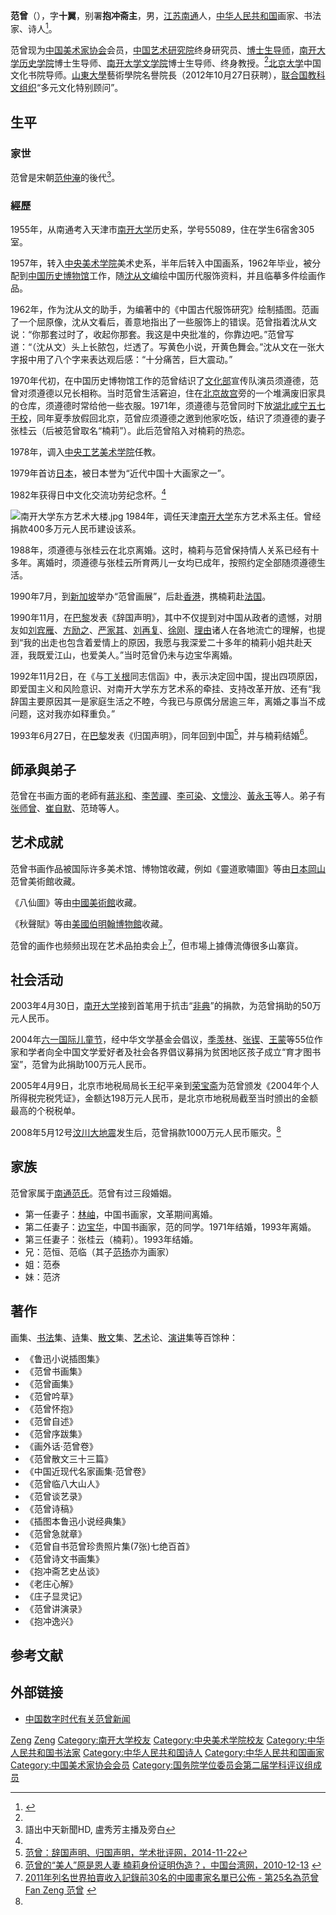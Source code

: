 {{distinguish|范增}}

{{Infobox_Person
|name = 范曾
|image= Fan zeng-VOA.jpg
|box_width= 200px
|occupation= 作家、畫家
|period = 
|birth_name=
|other_names =范十翼、抱沖齋主
|Sex = 男
|birth_date= 1938年7月5日
|birth_place= {{ROC|江蘇省}}[[南通|南通]]
|death_date= 
|death_place= 
|nationality = {{PRC}}
|residence =
|party = 
|religion =
|spouse = 
|relatives = 
|education= 天津市[[南开大学|南开大学]]历史系<br>[[中央美术学院|中央美术学院]]美术史系<br>[[中央美术学院|中央美术学院]]中国画系
|past = 中國歷史博物館職工<br>湖北咸寧五七幹校（1971-1971夏）<br>中央工藝美術學院教員<br>天津南開大學東方藝術系主任（1984）<br>[[中国艺术研究院|中国艺术研究院]]终身研究员、[[博士生导师|博士生导师]]<br>[[南开大学|南开大学]]历史学院博士生导师、文学院博士生导师、终身教授<br>[[北京大学|北京大学]]中国文化书院导师
|work =《靈道歌嘯圖》<br>《八仙圖》<br>《秋聲賦》
|award =
*被日本誉为“近代中国十大画家之一（1979）
*日中文化交流功劳纪念杯（1982）
*山東大學藝術學院名譽院長（2012年10月27日獲贈）
*聯合國教科文組織多元文化特別顧問
*{{法国荣誉军团勋章}}法国荣誉军团骑士勋章<ref>{{cite web |title=著名书画家范曾获法国荣誉军团骑士勋章 |url=http://art.people.com.cn/GB/12783545.html |publisher=人民网 |date=2010年9月20日}}</ref>
}}

'''范曾'''（{{bd|1938年|7月5日|}}），字'''十翼'''，别署'''抱冲斋主'''，男，[[江苏|江苏]][[南通|南通]]人，[[中华人民共和国|中华人民共和国]]画家、书法家、诗人<ref name=yszg>{{Cite web|title=范曾|url=http://art.china.cn/huodong/dghn/2010-02/08/content_3377963.htm|accessdate=2010-02-08|work=藝術中國}}</ref>。

范曾现为[[中国美术家协会|中国美术家协会]]会员，[[中国艺术研究院|中国艺术研究院]]终身研究员、[[博士生导师|博士生导师]]，[[南开大学历史学院|南开大学历史学院]]博士生导师、[[南开大学文学院|南开大学文学院]]博士生导师、终身教授。<ref name=yszg/>[[北京大学|北京大学]]中国文化书院导师。[[山東大學|山東大學]]藝術學院名譽院長（2012年10月27日获聘），[[联合国教科文组织|联合国教科文组织]]“多元文化特别顾问”。

== 生平 ==
=== 家世 ===
范曾是宋朝[[范仲淹|范仲淹]]的後代<ref>語出中天新聞HD, 盧秀芳主播及旁白</ref>。

=== 經歷 ===
1955年，从南通考入天津市[[南开大学|南开大学]]历史系，学号55089，住在学生6宿舍305室。

1957年，转入[[中央美术学院|中央美术学院]]美术史系，半年后转入中国画系，1962年毕业，被分配到[[中国历史博物馆|中国历史博物馆]]工作，随[[沈从文|沈从文]]编绘中国历代服饰资料，并且临摹多件绘画作品。

1962年，作为沈从文的助手，为编著中的《中国古代服饰研究》绘制插图。范画了一个屈原像，沈从文看后，善意地指出了一些服饰上的错误。范曾指着沈从文说：“你那套过时了，收起你那套。我这是中央批准的，你靠边吧。”范曾写道：“（沈从文）头上长脓包，烂透了。写黄色小说，开黄色舞会。”沈从文在一张大字报中用了八个字来表达观后感：“十分痛苦，巨大震动。”

1970年代初，在中国历史博物馆工作的范曾结识了[[中华人民共和国文化部|文化部]]宣传队演员须遵德，范曾对须遵德以兄长相称。当时范曾生活窘迫，住在[[北京故宫|北京故宫]]旁的一个堆满废旧家具的仓库，须遵德时常给他一些衣服。1971年，须遵德与范曾同时下放[[湖北|湖北]][[咸宁|咸宁]][[五七干校|五七干校]]，同年夏季放假回北京，范曾应须遵德之邀到他家吃饭，结识了须遵德的妻子张桂云（后被范曾取名“楠莉”）。此后范曾陷入对楠莉的热恋。

1978年，调入[[中央工艺美术学院|中央工艺美术学院]]任教。

1979年首访[[日本|日本]]，被日本誉为“近代中国十大画家之一”。

1982年获得日中文化交流功劳纪念杯。<ref name=yszg/>

[[File:南开大学东方艺术大楼.jpg|thumb]]
1984年，调任天津[[南开大学|南开大学]]东方艺术系主任。曾经捐款400多万元人民币建设该系。

1988年，须遵德与张桂云在北京离婚。这时，楠莉与范曾保持情人关系已经有十多年。离婚时，须遵德与张桂云所育两儿一女均已成年，按照约定全部随须遵德生活。

1990年7月，到[[新加坡|新加坡]]举办“范曾画展”，后赴[[香港|香港]]，携楠莉赴[[法国|法国]]。

1990年11月，在[[巴黎|巴黎]]发表《辞国声明》，其中不仅提到对中国从政者的遗憾，对朋友如[[刘宾雁|刘宾雁]]、[[方励之|方励之]]、[[严家其|严家其]]、[[刘再复|刘再复]]、[[徐刚|徐刚]]、[[理由|理由]]诸人在各地流亡的理解，也提到“我的出走也包含着爱情上的原因，我愿与我深爱二十多年的楠莉小姐共赴天涯，我既爱江山，也爱美人。”当时范曾仍未与边宝华离婚。

1992年11月2日，在《与[[丁关根|丁关根]]同志信函》中，表示决定回中国，提出四项原因，即爱国主义和风险意识、对南开大学东方艺术系的牵挂、支持改革开放、还有“我辞国主要原因其一是家庭生活之不睦，今我已与原偶分居逾三年，离婚之事当不成问题，这对我亦如释重负。”

1993年6月27日，在[[巴黎|巴黎]]发表《归国声明》，同年回到中国<ref>[http://www.acriticism.org/article.asp?Newsid=16245&type=1002 范曾：辞国声明、归国声明，学术批评网，2014-11-22]{{dead link|date=2018年4月 |bot=InternetArchiveBot |fix-attempted=yes }}</ref>，并与楠莉结婚<ref>[http://www.taiwan.cn/wh/dswh/wtxx/201012/t20101213_1644701.htm 范曾的“美人”原是恩人妻 楠莉身份证明伪造？，中国台湾网，2010-12-13] {{webarchive|url=https://web.archive.org/web/20150629200825/http://www.taiwan.cn/wh/dswh/wtxx/201012/t20101213_1644701.htm |date=2015-06-29 }}</ref>。

== 師承與弟子 ==
范曾在书画方面的老師有[[蔣兆和|蔣兆和]]、[[李苦禪|李苦禪]]、[[李可染|李可染]]、[[文懷沙|文懷沙]]、[[黃永玉|黃永玉]]等人。弟子有[[张师曾|张师曾]]、[[崔自默|崔自默]]、范琦等人。

== 艺术成就 ==
范曾书画作品被国际许多美术馆、博物馆收藏，例如《靈道歌嘯圖》等由[[日本|日本]][[岡山市|岡山]]范曾美術館收藏。

《八仙圖》等由[[中國美術館|中國美術館]]收藏。

《秋聲賦》等由[[美國|美國]][[伯明翰博物館和美术馆|伯明翰博物館]]收藏。

范曾的画作也频频出现在艺术品拍卖会上<ref>[http://tw.knowledge.yahoo.com/question/article?qid=1712040606153  2011年列名世界拍賣收入記錄前30名的中國畫家名單已公佈 - 第25名為范曾 Fan Zeng 范曾] {{webarchive|url=https://web.archive.org/web/20120525205204/http://tw.knowledge.yahoo.com/question/article?qid=1712040606153 |date=2012-05-25 }}</ref>，但市場上據傳流傳很多山寨貨。

== 社会活动 ==
2003年4月30日，[[南开大学|南开大学]]接到首笔用于抗击“[[非典|非典]]”的捐款，为范曾捐助的50万元人民币。

2004年[[六一国际儿童节|六一国际儿童节]]，经中华文学基金会倡议，[[季羡林|季羡林]]、[[张锲|张锲]]、[[王蒙|王蒙]]等55位作家和学者向全中国文学爱好者及社会各界倡议募捐为贫困地区孩子成立“育才图书室”，范曾为此捐助100万元人民币。

2005年4月9日，北京市地税局局长王纪平亲到[[荣宝斋|荣宝斋]]为范曾颁发《2004年个人所得税完税凭证》，金额达198万元人民币，是北京市地税局截至当时颁出的金额最高的个税税单。

2008年5月12号[[汶川大地震|汶川大地震]]发生后，范曾捐款1000万元人民币赈灾。<ref name=yszg/>

== 家族 ==
{{Ahnentafel top|先祖}}<center>
{{ahnentafel-compact5
|boxstyle_1=background-color: #aaf;
|boxstyle_2=background-color: #bbf;
|boxstyle_3=background-color: #ccf;
|boxstyle_4=background-color: #ddf;
|boxstyle_5=background-color: #eef;
|1='''范曾'''（1938－ ）
|2='''父：'''[[范子愚|范子愚]]（1898－1984）
|3='''母：'''[[缪镜心|缪镜心]]（1902－1971）
|4='''祖父：'''[[范罕|范罕]]（1874－1938）
|5='''祖母：'''马氏（1874－？）
|6='''外祖父：'''[[缪篆|缪篆]]（1877－1939）
|7=
|8='''曾祖父：'''[[范当世|范当世]]（1854－1905）
|9='''曾祖母：'''[[吴大桥|吴大桥]]（1850－1884）
|10='''外曾祖父：'''[[马复恒|马复恒]]
|11=
|12=
|13=
|14=
|15=
|16='''高祖父：'''[[范如松|范如松]]（1827－1898）
|17='''高祖母：'''成氏（1830－？）
|18='''外高祖父：'''[[吴茇庵|吴茇庵]]（？－1900）
|19=
|20='''外高祖父：'''[[马三俊|马三俊]]（1820－1854）
|21=
|22=
|23=
|24=
|25=
|26=
|27=
|28=
|29=
|30=
|31=
}}</center>
{{ahnentafel bottom}}

范曾家属于[[南通范氏|南通范氏]]。范曾有过三段婚姻。
*第一任妻子：[[林岫|林岫]]，中国书画家，文革期间离婚。
*第二任妻子：[[边宝华|边宝华]]，中国书画家，范的同学。1971年结婚，1993年离婚。
*第三任妻子：张桂云（楠莉）。1993年结婚。
*兄：范恒、范临（其子[[范扬|范扬]]亦为画家）
*姐：范泰
*妹：范济

== 著作 ==
画集、[[书法|书法]]集、[[诗|诗]]集、[[散文|散文]]集、[[艺术|艺术]]论、[[演讲|演讲]]集等百馀种：
*《鲁迅小说插图集》
*《范曾书画集》
*《范曾画集》
*《范曾吟草》
*《范曾怀抱》
*《范曾自述》
*《范曾序跋集》
*《画外话·范曾卷》
*《范曾散文三十三篇》
*《中国近现代名家画集·范曾卷》
*《范曾临八大山人》
*《范曾谈艺录》
*《范曾诗稿》
*《插图本鲁迅小说经典集》
*《范曾急就章》
*《范曾自书范曾珍贵照片集(7张)七绝百首》
*《范曾诗文书画集》
*《抱冲斋艺史丛谈》
*《老庄心解》
*《庄子显灵记》
*《范曾讲演录》
*《抱冲逸兴》

== 参考文献 ==
{{reflist}}

== 外部链接 ==
* [https://chinadigitaltimes.net/space/范曾 中国数字时代有关范曾新闻]

{{中华艺文奖}}
{{国务院学位委员会第二届学科评议组/文学}}
{{中华全国青年联合会第六届委员会}}

{{Authority control}}
{{DEFAULTSORT:Fan范}}
[[Category:范姓|Zeng]]
[[Category:南通范氏|Zeng]]
[[Category:南开大学校友|Category:南开大学校友]]
[[Category:中央美术学院校友|Category:中央美术学院校友]]
[[Category:中华人民共和国书法家|Category:中华人民共和国书法家]]
[[Category:中华人民共和国诗人|Category:中华人民共和国诗人]]
[[Category:中华人民共和国画家|Category:中华人民共和国画家]]
[[Category:中国美术家协会会员|Category:中国美术家协会会员]]
[[Category:国务院学位委员会第二届学科评议组成员|Category:国务院学位委员会第二届学科评议组成员]]